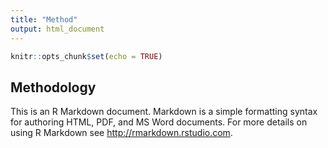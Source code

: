 ```yaml
---
title: "Method"
output: html_document
---
```


```r
knitr::opts_chunk$set(echo = TRUE)
```

## Methodology


This is an R Markdown document. Markdown is a simple formatting syntax for authoring HTML, PDF, and MS Word documents. For more details on using R Markdown see <http://rmarkdown.rstudio.com>.

